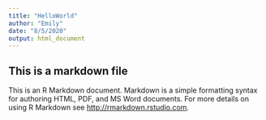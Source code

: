 ```yaml
---
title: "HelloWorld"
author: "Emily"
date: "8/5/2020"
output: html_document
---
```



## This is a markdown file

This is an R Markdown document. Markdown is a simple formatting syntax for authoring HTML, PDF, and MS Word documents. For more details on using R Markdown see <http://rmarkdown.rstudio.com>.

